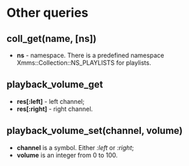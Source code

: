 = Other queries =

== coll_get(name, [ns]) ==

* '''ns''' - namespace. There is a predefined namespace Xmms::Collection::NS_PLAYLISTS for playlists.

== playback_volume_get ==

* '''<nowiki>res[:left]</nowiki>''' - left channel;
* '''<nowiki>res[:right]</nowiki>''' - right channel.

== playback_volume_set(channel, volume) ==

* '''channel''' is a symbol. Either '':left'' or '':right'';
* '''volume''' is an integer from 0 to 100.